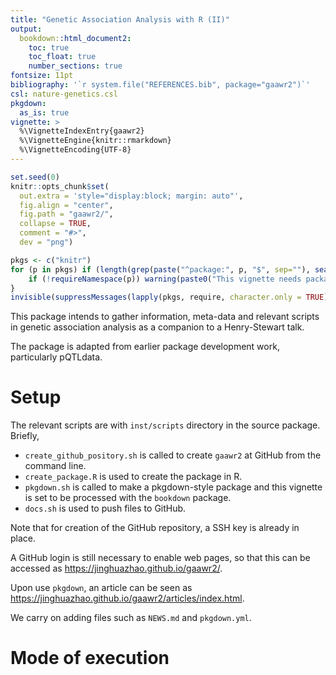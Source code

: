 ```yaml
---
title: "Genetic Association Analysis with R (II)"
output:
  bookdown::html_document2:
    toc: true
    toc_float: true
    number_sections: true
fontsize: 11pt
bibliography: '`r system.file("REFERENCES.bib", package="gaawr2")`'
csl: nature-genetics.csl
pkgdown:
  as_is: true
vignette: >
  %\VignetteIndexEntry{gaawr2}
  %\VignetteEngine{knitr::rmarkdown}
  %\VignetteEncoding{UTF-8}
---
```


```r
set.seed(0)
knitr::opts_chunk$set(
  out.extra = 'style="display:block; margin: auto"',
  fig.align = "center",
  fig.path = "gaawr2/",
  collapse = TRUE,
  comment = "#>",
  dev = "png")
```

```r
pkgs <- c("knitr")
for (p in pkgs) if (length(grep(paste("^package:", p, "$", sep=""), search())) == 0) {
    if (!requireNamespace(p)) warning(paste0("This vignette needs package `", p, "'; please install"))
}
invisible(suppressMessages(lapply(pkgs, require, character.only = TRUE)))
```

This package intends to gather information, meta-data and relevant scripts in genetic association analysis as a companion to a Henry-Stewart talk.

The package is adapted from earlier package development work,  particularly pQTLdata.

# Setup

The relevant scripts are with `inst/scripts` directory in the source package. Briefly,

- `create_github_pository.sh` is called to create `gaawr2` at GitHub from the command line.
- `create_package.R` is used to create the package in R.
- `pkgdown.sh` is called to make a pkgdown-style package and this vignette is set to be processed with the `bookdown` package.
- `docs.sh` is used to push files to GitHub.

Note that for creation of the GitHub repository, a SSH key is already in place.

A GitHub login is still necessary to enable web pages, so that this can be accessed as <https://jinghuazhao.github.io/gaawr2/>.

Upon use `pkgdown`, an article can be seen as <https://jinghuazhao.github.io/gaawr2/articles/index.html>.

We carry on adding files such as `NEWS.md` and `pkgdown.yml`.

# Mode of execution
